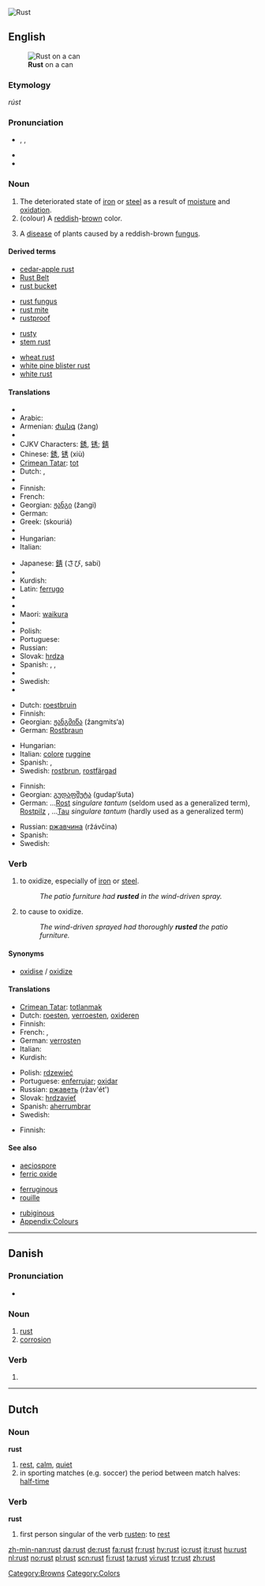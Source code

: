 {{wikipedia}}
[[Image:Rust_and_dirt.jpg|thumb|right|'''Rust''']]
{{also|růst}}
==English==
[[Image:Rost Dose.jpg|thumb|right|'''Rust''' on a can]]

===Etymology===
{{etyl|ang}} ''rúst''

===Pronunciation===
* {{enPR|rŭst}}, {{IPA|/rʌst/}}, {{SAMPA|/rVst/}}
* {{audio|en-us-rust.ogg|Audio (US)}}
* {{rhymes|ʌst}}

===Noun===
{{en-noun}}

# The deteriorated state of [[iron]] or [[steel]] as a result of [[moisture]] and [[oxidation]].
# (colour) A [[reddish]]-[[brown]] color.
#: {{color panel|B7410E}}
# A [[disease]] of plants caused by a reddish-brown [[fungus]].

====Derived terms====
{{rel-top4|terms derived from rust}}
* [[cedar-apple rust]]
* [[Rust Belt]]
* [[rust bucket]]
{{rel-mid4}}
* [[rust fungus]]
* [[rust mite]]
* [[rustproof]]
{{rel-mid4}}
* [[rusty]]
* [[stem rust]]
{{rel-mid4}}
* [[wheat rust]]
* [[white pine blister rust]]
* [[white rust]]
{{rel-bottom}}

====Translations====
{{trans-top|result of oxidation}}
* {{trreq|Albanian}}
* Arabic: {{Arab|[[صدأ|صَدَأ]]}} {{IPAchar|(ʂadā’)}} {{m}}
* Armenian: [[ժանգ]] (žang)
* {{trreq|Basque}}
* CJKV Characters: [[銹]], [[锈]]; [[錆]]
* Chinese: [[銹]], [[锈]] (xiù)
* [[Crimean Tatar]]: [[tot]]
* Dutch: {{t+|nl|roest|m}}, {{t+|nl|oxydatie|f}}
* {{trreq|Esperanto}}
* Finnish: {{t+|fi|ruoste}}
* French: {{t+|fr|rouille|f}}
* Georgian: [[ჟანგი]] (žangi)
* German: {{t+|de|Rost|m}}
* Greek: {{t+|el|σκουριά|f|sc=Grek}} (skouriá)
* {{trreq|Hebrew}}
* Hungarian: {{t+|hu|rozsda}}
* Italian: {{t-|it|ruggine|f}}
{{trans-mid}}
* Japanese: [[錆]] (さび, sabi)
* {{trreq|Korean}}
* Kurdish: {{t|ku|ژه‌نگ|tr=jeng|sc=ku-Arab}}
* Latin: [[ferrugo]]
* {{trreq|Latvian}}
* {{trreq|Lithuanian}}
* Maori: [[waikura]]
* {{trreq|Persian}}
* Polish: {{t+|pl|rdza|f}}
* Portuguese: {{t+|pt|ferrugem|f}}
* Russian: {{t+|ru|ржавчина|f|tr=ržávčina|sc=Cyrl}}
* Slovak: [[hrdza]] {{f}}
* Spanish: {{t-|es|óxido|m}}, {{t-|es|herrumbre|f}}, {{t+|es|moho|m}}
* {{trreq|Swahili}}
* Swedish: {{t+|sv|rost|c}}
* {{trreq|Turkish}}
{{trans-bottom}}

{{trans-top|colour}}
* Dutch: [[roestbruin]] {{n}}
* Finnish: {{t|fi|ruosteenruskea}}
* Georgian: [[ჟანგმიწა]] (žangmits‘a)
* German: [[Rostbraun]] {{n}}
{{trans-mid}}
* Hungarian: {{t|hu|rozsdabarna}}
* Italian: [[colore]] {{m}} [[ruggine]]
* Spanish: {{t+|es|marrón}}, {{t-|es|rojizo}}
* Swedish: [[rostbrun]], [[rostfärgad]]
{{trans-bottom}}

{{trans-top|plant disease}}
* Finnish: {{t+|fi|ruoste}}
* Georgian: [[გუდაფშუტა]] (gudap‘šuta)
* German: &hellip;[[Rost]] {{m}} ''singulare tantum'' (seldom used as a generalized term), [[Rostpilz]] {{m}}, &hellip;[[Tau]] {{m}} ''singulare tantum'' (hardly used as a generalized term)
{{trans-mid}}
* Russian: [[ржавчина]] (ržávčina) {{f}}
* Spanish: {{t-|es|roya|f}}
* Swedish: {{t+|sv|rost}}
{{trans-bottom}}

===Verb===
{{en-verb}}

# {{intransitive}} to oxidize, especially of [[iron]] or [[steel]].
#: ''The patio furniture had '''rusted''' in the wind-driven spray.''
# {{transitive}} to cause to oxidize.
#: ''The wind-driven sprayed had thoroughly '''rusted''' the patio furniture.''

====Synonyms====
* [[oxidise]] / [[oxidize]]

====Translations====
{{trans-top|to oxidise}}
* [[Crimean Tatar]]: [[totlanmak]]
* Dutch: [[roesten]], [[verroesten]], [[oxideren]]
* Finnish: {{t-|fi|ruostua}}
* French: {{t+|fr|rouiller}}, {{t+|fr|oxyder}}
* German: [[verrosten]]
* Italian: {{t+|it|ossidare}}
* Kurdish: {{t|ku|ژه‌نگ هه‌ڵهێنان|tr=jeng helhénan|sc=ku-Arab}}
{{trans-mid}}
* Polish: [[rdzewieć]]
* Portuguese: [[enferrujar]]; [[oxidar]]
* Russian: [[ржаветь]] (ržav'ét') {{impf}}
* Slovak: [[hrdzavieť]]
* Spanish: [[aherrumbrar]]
* Swedish: {{t+|sv|rosta}}
{{trans-bottom}}

{{trans-top|to cause to oxidise}}
* Finnish: {{t-|fi|ruostuttaa}}
{{trans-mid}}
{{trans-bottom}}

====See also====
{{top3}}
* [[aeciospore]]
* [[ferric oxide]]
{{mid3}}
* [[ferruginous]]
* [[rouille]]
{{mid3}}
* [[rubiginous]]
* [[Appendix:Colours]]
{{bottom}}

[[Category:Browns]]
[[Category:Colors]]

----

==Danish==
{{wikipedia|lang=da}}

===Pronunciation===
* {{IPA|/rost/|[ʁɔsd̥]|lang=da}}

===Noun===
{{da-noun|en|-}}

# [[rust#English|rust]]
# [[corrosion]]

===Verb===
{{infl|da|verb form}}

# {{form of|imperative|ruste|lang=Danish}}

----

==Dutch==

===Noun===
'''rust'''

# [[rest]], [[calm]], [[quiet]]
# in sporting matches (e.g. soccer) the period between match halves: [[half-time]]

===Verb===
'''rust'''

# first person singular of the verb [[rusten]]: to [[rest]]

[[zh-min-nan:rust]]
[[da:rust]]
[[de:rust]]
[[fa:rust]]
[[fr:rust]]
[[hy:rust]]
[[io:rust]]
[[it:rust]]
[[hu:rust]]
[[nl:rust]]
[[no:rust]]
[[pl:rust]]
[[scn:rust]]
[[fi:rust]]
[[ta:rust]]
[[vi:rust]]
[[tr:rust]]
[[zh:rust]]
